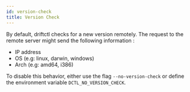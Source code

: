 ```yaml
---
id: version-check
title: Version Check
---
```


By default, driftctl checks for a new version remotely. The request to the remote server might send the following information :

- IP address
- OS (e.g: linux, darwin, windows)
- Arch (e.g: amd64, i386)

To disable this behavior, either use the flag `--no-version-check` or define the environment variable `DCTL_NO_VERSION_CHECK`.
